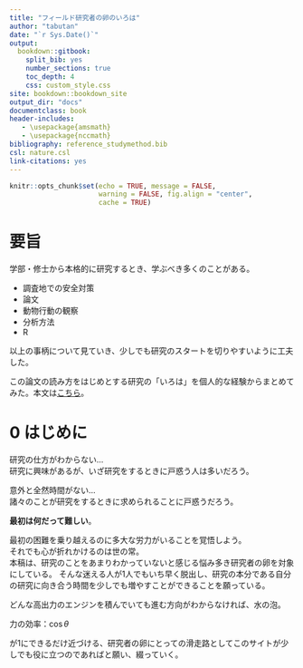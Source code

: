 ```yaml
--- 
title: "フィールド研究者の卵のいろは"
author: "tabutan"
date: "`r Sys.Date()`"
output: 
  bookdown::gitbook:
    split_bib: yes  
    number_sections: true   
    toc_depth: 4 
    css: custom_style.css   
site: bookdown::bookdown_site  
output_dir: "docs"  
documentclass: book  
header-includes:
   - \usepackage{amsmath}
   - \usepackage{nccmath}
bibliography: reference_studymethod.bib   
csl: nature.csl      
link-citations: yes
---
```


```r
knitr::opts_chunk$set(echo = TRUE, message = FALSE,
                      warning = FALSE, fig.align = "center",
                      cache = TRUE)
```

# 要旨 {.unnumbered}
学部・修士から本格的に研究するとき、学ぶべき多くのことがある。


- 調査地での安全対策
- 論文
- 動物行動の観察
- 分析方法
- R

以上の事柄について見ていき、少しでも研究のスタートを切りやすいように工夫した。

この論文の読み方をはじめとする研究の「いろは」を個人的な経験からまとめてみた。本文は[こちら](https://tabutan.github.io/study_method/)。


# 0 はじめに {.unnumbered}

研究の仕方がわからない...<br>
研究に興味があるが、いざ研究をするときに戸惑う人は多いだろう。<br>

意外と全然時間がない...<br>
諸々のことが研究をするときに求められることに戸惑うだろう。

<!-- 筆者は博士進学まで研究とは何かもわからず、苦心した。<br> -->
<!-- 学部生時代、修士時代にあったらよかったと筆者が感じたことを~~独断と偏見で~~まとめてみた。 -->


**最初は何だって難しい**。<br>

最初の困難を乗り越えるのに多大な労力がいることを覚悟しよう。<br>
それでも心が折れかけるのは世の常。<br>
本稿は、研究のことをあまりわかっていないと感じる悩み多き研究者の卵を対象にしている。
そんな迷える人が1人でもいち早く脱出し、研究の本分である自分の研究に向き合う時間を少しでも増やすことができることを願っている。

どんな高出力のエンジンを積んでいても進む方向がわからなければ、水の泡。<br>

力の効率：$\cos\theta$<br>

が1にできるだけ近づける、研究者の卵にとっての滑走路としてこのサイトが少しでも役に立つのであればと願い、綴っていく。